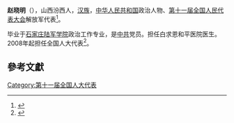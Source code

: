 '''赵晓明'''（{{bd|1976年||}}），山西汾西人，[[汉族|汉族]]，[[中华人民共和国|中华人民共和国]]政治人物、[[第十一届全国人民代表大会|第十一届全国人民代表大会]]解放军代表<ref>{{cite web|author=新华网|title=第十一届全国人大代表|url=http://news.xinhuanet.com/ziliao/2008-03/03/content_7708230.htm?node=36628|publisher=新华网|accessdate=2014-01-07|archive-date=2014-01-10|archive-url=https://web.archive.org/web/20140110211415/http://news.xinhuanet.com/ziliao/2008-03/03/content_7708230.htm?node=36628|dead-url=no}}</ref>。

毕业于[[石家庄陆军学院|石家庄陆军学院]]政治工作专业，是[[中共|中共]]党员。担任白求恩和平医院医生。2008年起担任全国人大代表<ref>{{cite news|title=全国人大代表信息-赵晓明|url=http://210.82.31.1:8084/delegate/viewDelegate.action?dbid=112902|accessdate=2013-04-05|newspaper=全国人大网|archive-url=https://web.archive.org/web/20140527230905/http://www.npc.gov.cn/delegate/viewDelegate.action?dbid=112902|archive-date=2014-05-27|dead-url=yes}}</ref>。

==參考文獻==
{{reflist}}
[[Category:第十一届全国人大代表|Category:第十一届全国人大代表]]